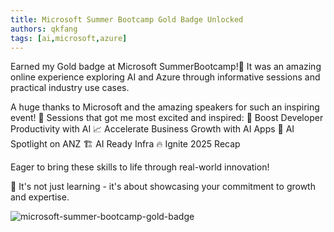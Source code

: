 ```yaml
---
title: Microsoft Summer Bootcamp Gold Badge Unlocked
authors: qkfang
tags: [ai,microsoft,azure]
---
```



Earned my Gold badge at Microsoft SummerBootcamp!🥇 It was an amazing online experience exploring AI and Azure through informative sessions and practical industry use cases. 

A huge thanks to Microsoft and the amazing speakers for such an inspiring event! 🙌 Sessions that got me most excited and inspired:
🚀 Boost Developer Productivity with AI
📈 Accelerate Business Growth with AI Apps
🔦 AI Spotlight on ANZ
🏗 AI Ready Infra
🔥 Ignite 2025 Recap

Eager to bring these skills to life through real-world innovation!

🌟 It's not just learning - it's about showcasing your commitment to growth and expertise.

![microsoft-summer-bootcamp-gold-badge](images\2025-01-19-microsoft-summer-bootcamp-1.jpg)
